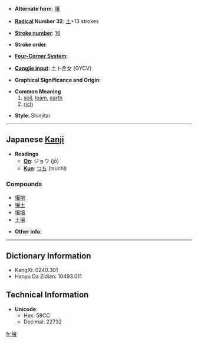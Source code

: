 * '''Alternate form''': [[壤]]

* '''[[Wiktionary:Chinese radical index| Radical]] Number 32''': [[Wiktionary:Chinese radical index 土|土]]+13 strokes

* '''[[Wiktionary:Chinese total strokes index|Stroke number]]''': [[Wiktionary:Chinese total strokes index 16|16]]

* '''Stroke order''': 

* '''[[Wiktionary:Chinese four corner index|Four-Corner System]]''': 

* '''[[Wiktionary:Chinese Cangjie index|Cangjie input]]''': 土卜金女 (GYCV)

* '''Graphical Significance and Origin''': 

* '''Common Meaning'''
*#[[soil]], [[loam]], [[earth]]
*# [[rich]]

* '''Style''': Shinjitai

----

== Japanese [[Kanji]] ==

* '''Readings'''
** '''[[On]]''': ジョウ (jō)
** '''[[Kun]]''': [[つち]] (tsuchi)

===Compounds===
*[[壌地]]
*[[壌土]]
*[[壌墳]]
*[[土壌]]

* '''Other info''':  

----

== Dictionary Information ==

* KangXi: 0240.301
* Hanyu Da Zidian: 10493.011

== Technical Information ==

* '''Unicode''':
** Hex: 58CC
** Decimal: 22732

[[fr:壌]]